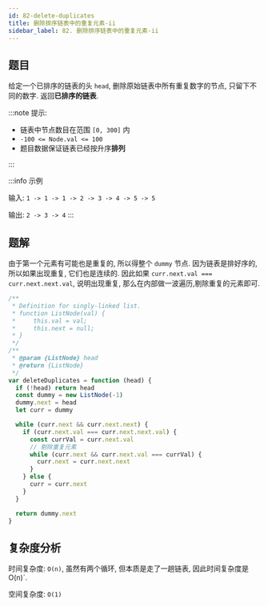 ```yaml
---
id: 82-delete-duplicates
title: 删除排序链表中的重复元素-ii
sidebar_label: 82. 删除排序链表中的重复元素-ii
---
```


## 题目

给定一个已排序的链表的头 `head`, 删除原始链表中所有重复数字的节点, 只留下不同的数字. 返回**已排序的链表**.

:::note 提示:

- 链表中节点数目在范围 `[0, 300]` 内
- `-100 <= Node.val <= 100`
- 题目数据保证链表已经按升序**排列**

:::

:::info 示例

输入: `1 -> 1 -> 1 -> 2 -> 3 -> 4 -> 5 -> 5`

输出: `2 -> 3 -> 4`
:::

## 题解

由于第一个元素有可能也是重复的, 所以得整个 `dummy` 节点. 因为链表是排好序的, 所以如果出现重复, 它们也是连续的. 因此如果 `curr.next.val === curr.next.next.val`, 说明出现重复, 那么在内部做一波遍历,剔除重复的元素即可.

```ts
/**
 * Definition for singly-linked list.
 * function ListNode(val) {
 *     this.val = val;
 *     this.next = null;
 * }
 */
/**
 * @param {ListNode} head
 * @return {ListNode}
 */
var deleteDuplicates = function (head) {
  if (!head) return head
  const dummy = new ListNode(-1)
  dummy.next = head
  let curr = dummy

  while (curr.next && curr.next.next) {
    if (curr.next.val === curr.next.next.val) {
      const currVal = curr.next.val
      // 剔除重复元素
      while (curr.next && curr.next.val === currVal) {
        curr.next = curr.next.next
      }
    } else {
      curr = curr.next
    }
  }

  return dummy.next
}
```

## 复杂度分析

时间复杂度: `O(n)`, 虽然有两个循环, 但本质是走了一趟链表, 因此时间复杂度是 O(n)`.

空间复杂度: `O(1)`
